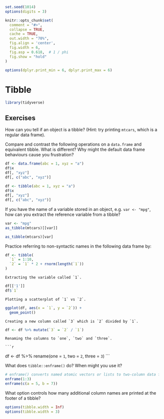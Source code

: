 ```r
set.seed(1014)
options(digits = 3)

knitr::opts_chunk$set(
  comment = "#>",
  collapse = TRUE,
  cache = TRUE,
  out.width = "70%",
  fig.align = 'center',
  fig.width = 6,
  fig.asp = 0.618,  # 1 / phi
  fig.show = "hold"
)

options(dplyr.print_min = 6, dplyr.print_max = 6)
```

# Tibble

```r
library(tidyverse)
```

## Exercises

How can you tell if an object is a tibble? (Hint: try printing `mtcars`,
    which is a regular data frame). 

Compare and contrast the following operations on a `data.frame` and 
    equivalent tibble. What is different? Why might the default data frame
    behaviours cause you frustration?

```r
df <- data.frame(abc = 1, xyz = "a")
df$x
df[, "xyz"]
df[, c("abc", "xyz")]
    
df <- tibble(abc = 1, xyz = "a")
df$x
df[, "xyz"]
df[, c("abc", "xyz")]    
```

If you have the name of a variable stored in an object, e.g. `var <- "mpg"`,
    how can you extract the reference variable from a tibble?

```r
var <- "mpg"
as_tibble(mtcars)[[var]]

as_tibble(mtcars)[var]
```

Practice referring to non-syntactic names in the following data frame by:

```r
df <- tibble(
  `1` = 1:10,
  `2` = `1` * 2 + rnorm(length(`1`))
)
```

    Extracting the variable called `1`.
    
```r
df[['1']]
df$`1`
```
    
    Plotting a scatterplot of `1` vs `2`.

```r
ggplot(df, aes(x = `1`, y = `2`)) +
  geom_point()
```

    Creating a new column called `3` which is `2` divided by `1`.
    
```r
df <- df %>% mutate(`3` = `2` / `1`)
```
        
    Renaming the columns to `one`, `two` and `three`. 
    
    ```r
df <- df %>% rename(one = `1`, two = `2`, three = `3`)
    ```

What does `tibble::enframe()` do? When might you use it?

```r
# enframe() converts named atomic vectors or lists to two-column data frames.
enframe(1:3)
enframe(c(a = 5, b = 7))
```

What option controls how many additional column names are printed at the footer of a tibble?
    
```r
options(tibble.width = Inf)
options(tibble.width = 3)
```
